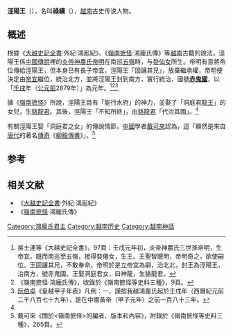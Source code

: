 '''涇陽王'''（{{vie|v='''Kinh Dương Vương'''|hn=涇陽王}}），名叫'''祿續'''（{{vie|v='''Lộc Tục'''|hn=祿續}}），[[越南|越南]]古史传说人物。

== 概述 ==
根據《[[大越史記全書|大越史記全書]]·外紀·鴻厖紀》、《[[嶺南摭怪|嶺南摭怪]]·鴻龐氏傳》等[[越南|越南]]古籍的說法，涇陽王係[[中國|中國]][[傳說|傳說]]裡的[[炎帝|炎帝]][[神農|神農氏]][[帝明|帝明]]在南巡[[五嶺|五嶺]]時，与[[婺仙女|婺仙女]]所生。帝明有意將帝位傳給涇陽王，但本身已有長子帝宜，涇陽王「固讓其兄」，放棄繼承權，帝明便決定由[[帝宜|帝宜]]繼位，統治北方，並將涇陽王封到南方，實行統治，國號'''[[赤鬼國|赤鬼國]]'''，以「[[壬戌|壬戌]]年（[[公元前|公元前]]2879年）」為元年。<ref name="吳士連97">吳士連等《大越史記全書》，97頁：壬戌元年初，炎帝神農氏三世孫帝明，生帝宜。既而南巡至五嶺，接得婺僊女，生王。王聖智聰明，帝明奇之，欲使嗣位。王固讓其兄，不敢奉命。帝明於是立帝宜為嗣，治北北，封王為涇陽王，治南方，號赤鬼國。王娶洞庭君女，曰神龍，生貉龍君。</ref><ref name="嶺南摭怪9">《嶺南摭怪·鴻龐氏傳》，收錄於《嶺南摭怪等史料三種》，9頁。</ref><ref>[[阮伯卓|阮伯卓]]《皇越甲子年表》凡例：一，謹按我越鴻龎氏起於壬戌年（西曆紀元前二千八百七十九年），是在中國黃帝（甲子元年）之前一百八十三年。</ref>

據《[[嶺南摭怪|嶺南摭怪]]》所說，涇陽王具有「能行水府」的神力，並娶了「洞庭君[[龍王|龍王]]」的女兒，生[[貉龍君|貉龍君]]。其後，涇陽王「不知所終」，由[[貉龍君|貉龍君]]「代治其國」。<ref name="嶺南摭怪9" />

有關涇陽王娶「洞庭君之女」的傳說情節，[[中國|中國]]學者[[戴可來|戴可來]]認為，這「顯然是來自[[唐代|唐代]]的著名[[傳奇|傳奇]]《[[柳毅傳書|柳毅傳書]]》」。<ref>戴可來《關於<嶺南摭怪>的編者、版本和內容》，附錄於《嶺南摭怪等史料三種》，265頁。</ref>

== 参考 ==
{{reflist}}

==相关文献==
*《[[大越史記全書|大越史記全書]]·外紀·鴻厖紀》
*《[[嶺南摭怪|嶺南摭怪]]·鴻龐氏傳》

{{鴻龐氏及甌貉國君主}}

[[Category:鴻龐氏君主|Category:鴻龐氏君主]]
[[Category:越南历史|Category:越南历史]]
[[Category:越南神話|Category:越南神話]]